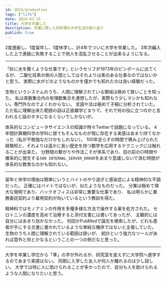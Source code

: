 ```yaml
---
id: 2024/graduation
tags: ["life"]
date: 2024-03-25
title: 大学を卒業した
description: 卒業に際した四年間の大学生活の振り返り
publish: true
---
```


2度進級し、1度留年し、1度休学し、計4年でついに大学を卒業した。
3年次編入した上で進級に失敗することで他人を混乱させることが出来るようになる。

---

「砂に水を撒くような仕事です」というセリフが1973年のピンボールに出てくるが、
二酸化珪素の側の人間としてはそれよりは実のある仕事なのではないかと思う。
実際に水がどのようなものかを僅かでも知れたのは良い経験だった。

生物というシステムのうち、人間に理解されている領域は極めて狭いことを知った。
私は実数集合内の有理数集合を連想したが、実際もう少しマシかも知れない。専門外なのでよくわからない。
言語や法は極めて子細に分析されていた。
ただ私に理解出来た範囲の話は正直雑学どまりで、それで何の役に立つのかと言われると話のネタになるくらいでしかないが。

体系的なコンピュータサイエンスの知識が時々Twitterで話題になっている。
4年間計算機科学の学科に居てもそんなものが現に存在する実感はあまり持てなかった（私が不勉強なだけかもしれない）。
100年足らずの時間で積み上げられた経験知と、それよりは遥かに長い歴史を持つ数学を応用するテクニックには触れることが出来た。
分野間の繋がりや作法こそが体系であり、目の前のCI時間や確率的に発生する`500 INTERNAL_SERVER_ERROR`をあまり意識しないで済む時間が
体系的な教育なのかも知れない。

---

留年と休学の理由は簡単にいうとバイトのやり過ぎと感染症による精神的な不調だった。
正確にはバイトではないが、似たようなものだった。
分業は極めて偉大な発明であり、バックオフィスは非常に重要な仕事であり、
私は明らかに業務委託契約より雇用契約が向いているという教訓を得た。

精神科ではモノアミンの作用を多種多様な方法で操作する薬を処方された。
セロトニンの濃度を高めて治療すると添付文書には書いてあったが、
主観的には自分にはあまり効かなかった。
何回かPubMedで論文を検索したが、どれも患者が手にする文書に書かれているような単純な機序ではないと主張していた。
生物のうち人間に理解されている範囲は狭いが、
統計という強力なツールがあれば意外と何とかなるということの一つの例だなと思った。

---

大学を卒業し学位から「準」の字が外れるが、研究室を変えずに大学院へ進学するのであまり実感はない。
同期に入学した友人が何人か離れるのは少し寂しい。
大学では特に人に助けられることが多かったので、自分も人を助けられるような人間になりたいと思う。
